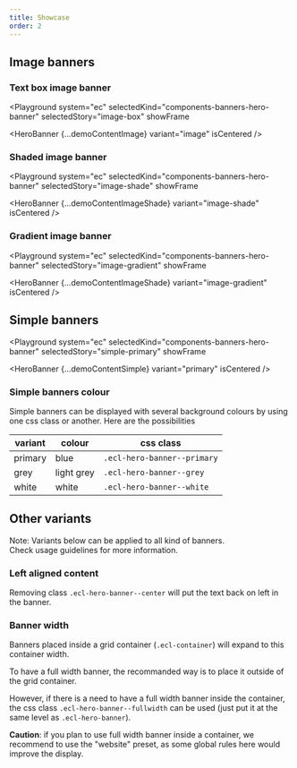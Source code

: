 ```yaml
---
title: Showcase
order: 2
---
```




## Image banners

### Text box image banner

<Playground
  system="ec"
  selectedKind="components-banners-hero-banner"
  selectedStory="image-box"
  showFrame
>
  <HeroBanner {...demoContentImage} variant="image" isCentered />
</Playground>

### Shaded image banner

<Playground
  system="ec"
  selectedKind="components-banners-hero-banner"
  selectedStory="image-shade"
  showFrame
>
  <HeroBanner {...demoContentImageShade} variant="image-shade" isCentered />
</Playground>

### Gradient image banner

<Playground
  system="ec"
  selectedKind="components-banners-hero-banner"
  selectedStory="image-gradient"
  showFrame
>
  <HeroBanner {...demoContentImageShade} variant="image-gradient" isCentered />
</Playground>

## Simple banners

<Playground
  system="ec"
  selectedKind="components-banners-hero-banner"
  selectedStory="simple-primary"
  showFrame
>
  <HeroBanner {...demoContentSimple} variant="primary" isCentered />
</Playground>

### Simple banners colour

Simple banners can be displayed with several background colours by using one css class or another.
Here are the possibilities

| variant | colour     | css class                   |
| ------- | ---------- | --------------------------- |
| primary | blue       | `.ecl-hero-banner--primary` |
| grey    | light grey | `.ecl-hero-banner--grey`    |
| white   | white      | `.ecl-hero-banner--white`   |

## Other variants

Note: Variants below can be applied to all kind of banners.  
Check usage guidelines for more information.

### Left aligned content

Removing class `.ecl-hero-banner--center` will put the text back on left in the banner.

### Banner width

Banners placed inside a grid container (`.ecl-container`) will expand to this container width.

To have a full width banner, the recommanded way is to place it outside of the grid container.

However, if there is a need to have a full width banner inside the container, the css class `.ecl-hero-banner--fullwidth` can be used (just put it at the same level as `.ecl-hero-banner`).

**Caution**: if you plan to use full width banner inside a container, we recommend to use the "website" preset, as some global rules here would improve the display.
